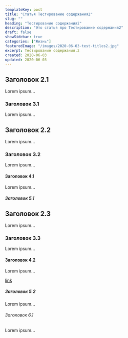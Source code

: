 ```yaml
---
templateKey: post
title: "Статья Тестирование содержания2"
slug: ""
heading: "Тестирование содержания2"
description: "Это статья про Тестирование содержания2"
draft: false
showSidebar: true
categories: ["Жизнь"]
featuredImage: "/images/2020-06-03-test-titles2.jpg"
excerpt: Тестирование содержания.2
created: 2020-06-03
updated: 2020-06-03
---
```


## Заголовок 2.1

Lorem ipsum...

### Заголовок 3.1

Lorem ipsum...

## Заголовок 2.2

Lorem ipsum...

### Заголовок 3.2

Lorem ipsum...

#### Заголовок 4.1

Lorem ipsum...

##### Заголовок 5.1

## Заголовок 2.3

Lorem ipsum...

### Заголовок 3.3

Lorem ipsum...

#### Заголовок 4.2

Lorem ipsum...

[link](https://google.com)

##### Заголовок 5.2

Lorem ipsum...

###### Заголовок 6.1

Lorem ipsum...
